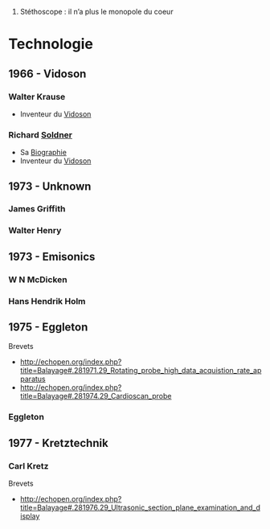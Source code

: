 # Stéthoscope : il n’a plus le monopole du coeur

=Technologie=

== 1966 - Vidoson ==

=== Walter Krause ===
* Inventeur du [[Vidoson]]

=== Richard [[Inventeurs#Richard_Soldner | Soldner ]] ===
* Sa [[Soldner | Biographie]]
* Inventeur du [[Vidoson]]

== 1973 - Unknown ==
===James Griffith===

===Walter Henry===


== 1973 - Emisonics ==

===W N McDicken===

===Hans Hendrik Holm===

== 1975 - Eggleton ==
Brevets 
* http://echopen.org/index.php?title=Balayage#.281971.29_Rotating_probe_high_data_acquistion_rate_apparatus
* http://echopen.org/index.php?title=Balayage#.281974.29_Cardioscan_probe

===Eggleton===

== 1977 - Kretztechnik == 

=== Carl Kretz ===
Brevets
* http://echopen.org/index.php?title=Balayage#.281976.29_Ultrasonic_section_plane_examination_and_display